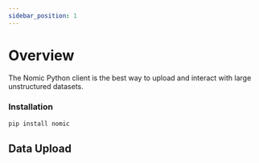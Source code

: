 ```yaml
---
sidebar_position: 1
---
```



# Overview

The Nomic Python client is the best way to upload and interact with large unstructured datasets.


### Installation
```bash
pip install nomic
```


## Data Upload

<MapData />



